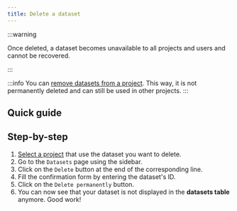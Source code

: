 ```yaml
---
title: Delete a dataset
---
```


:::warning

Once deleted, a dataset becomes unavailable to all projects and users and cannot be recovered.

:::

:::info
You can [remove datasets from a project](remove-a-dataset). This way, it is not permanently deleted and can still be used in other projects.
:::

## Quick guide

<VideoPlayer src="https://cdn.csquare.run/docs/webm/delete-a-dataset.webm"/>

## Step-by-step

1. [Select a project](../projects/select-a-project.mdx) that use the dataset you want to delete.
2. Go to the `Datasets` page using the sidebar.
3. Click on the `Delete` button at the end of the corresponding line.
4. Fill the confirmation form by entering the dataset's ID.
5. Click on the `Delete permanently` button.
6. You can now see that your dataset is not displayed in the **datasets table** anymore. Good work!
